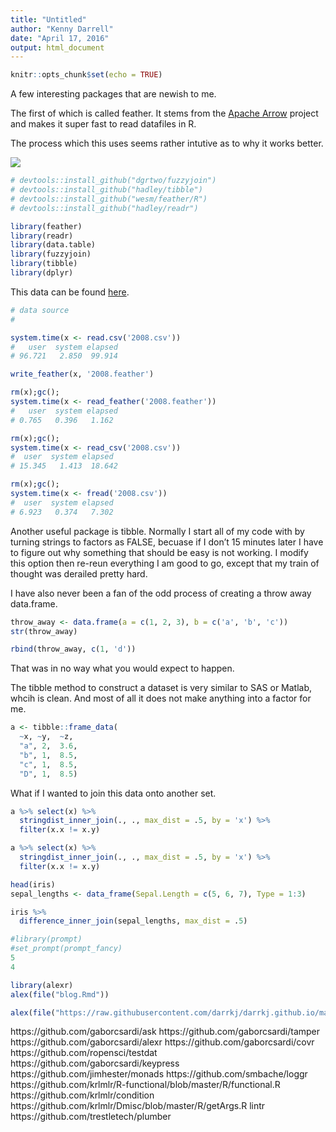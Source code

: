 ```yaml
---
title: "Untitled"
author: "Kenny Darrell"
date: "April 17, 2016"
output: html_document
---
```


```r
knitr::opts_chunk$set(echo = TRUE)
```

A few interesting packages that are newish to me.

The first of which is called feather.
It stems from the [Apache Arrow](https://arrow.apache.org/) project and makes it super fast to read datafiles in R.


The process which this uses seems rather intutive as to why it works better.

![](simd.png)


```r
# devtools::install_github("dgrtwo/fuzzyjoin")
# devtools::install_github("hadley/tibble")
# devtools::install_github("wesm/feather/R")
# devtools::install_github("hadley/readr")

library(feather)
library(readr)
library(data.table)
library(fuzzyjoin)
library(tibble)
library(dplyr)
```

This data can be found [here](https://datahub.io/dataset/us-airline-on-time-performance/resource/37834910-8634-45a9-aed4-9d59dac7f1d6).
```r

# data source
# 

system.time(x <- read.csv('2008.csv'))
#   user  system elapsed
# 96.721   2.850  99.914

write_feather(x, '2008.feather')

rm(x);gc();
system.time(x <- read_feather('2008.feather'))
#   user  system elapsed
# 0.765   0.396   1.162

rm(x);gc();
system.time(x <- read_csv('2008.csv'))
#  user  system elapsed 
# 15.345   1.413  18.642

rm(x);gc();
system.time(x <- fread('2008.csv'))
#  user  system elapsed 
# 6.923   0.374   7.302

```






Another useful package is tibble. Normally I start all of my code with by turning strings to factors as FALSE, becuase if I don't 15 minutes later I have to figure out why something that should be easy is not working. I modify this option then re-reun everything I am good to go, except that my train of thought was derailed pretty hard.

I have also never been a fan of the odd process of creating a throw away data.frame.

```r
throw_away <- data.frame(a = c(1, 2, 3), b = c('a', 'b', 'c'))
str(throw_away)

rbind(throw_away, c(1, 'd'))
```
That was in no way what you would expect to happen.

The tibble method to construct a dataset is very similar to SAS or Matlab, whcih is clean. And most of all it does not make anything into a factor for me.
```r
a <- tibble::frame_data(
  ~x, ~y,  ~z,
  "a", 2,  3.6,
  "b", 1,  8.5,
  "c", 1,  8.5,
  "D", 1,  8.5)

```


What if I wanted to join this data onto another set.
```r
a %>% select(x) %>%
  stringdist_inner_join(., ., max_dist = .5, by = 'x') %>%
  filter(x.x != x.y)

a %>% select(x) %>%
  stringdist_inner_join(., ., max_dist = .5, by = 'x') %>%
  filter(x.x != x.y)

head(iris)
sepal_lengths <- data_frame(Sepal.Length = c(5, 6, 7), Type = 1:3)

iris %>%
  difference_inner_join(sepal_lengths, max_dist = .5)
```



```r
#library(prompt)
#set_prompt(prompt_fancy)
5
4

```

```r
library(alexr)
alex(file("blog.Rmd"))

alex(file("https://raw.githubusercontent.com/darrkj/darrkj.github.io/master/blog/2015/dec012015/index.html"))

```


https://github.com/gaborcsardi/ask
https://github.com/gaborcsardi/tamper
https://github.com/gaborcsardi/alexr
https://github.com/gaborcsardi/covr
https://github.com/ropensci/testdat
https://github.com/gaborcsardi/keypress
https://github.com/jimhester/monads
https://github.com/smbache/loggr
https://github.com/krlmlr/R-functional/blob/master/R/functional.R
https://github.com/krlmlr/condition
https://github.com/krlmlr/Dmisc/blob/master/R/getArgs.R
lintr
https://github.com/trestletech/plumber
